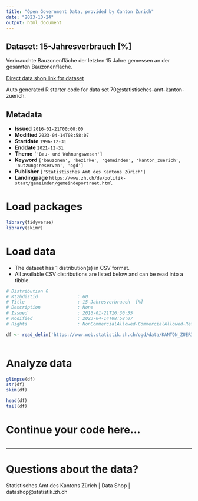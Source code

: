 ```yaml
---
title: "Open Government Data, provided by Canton Zurich"
date: "2023-10-24"
output: html_document
---
```


## Dataset: 15-Jahresverbrauch  [%]

Verbrauchte Bauzonenfläche der letzten 15 Jahre gemessen an der gesamten Bauzonenfläche.

[Direct data shop link for dataset](https://www.zh.ch/de/politik-staat/statistik-daten/datenkatalog.html#/datasets/70@statistisches-amt-kanton-zuerich)

Auto generated R starter code for data set 70@statistisches-amt-kanton-zuerich.

## Metadata

- **Issued** `2016-01-21T00:00:00`
- **Modified** `2023-04-14T08:58:07`
- **Startdate** `1996-12-31`
- **Enddate** `2021-12-31`
- **Theme** `['Bau- und Wohnungswesen']`
- **Keyword** `['bauzonen', 'bezirke', 'gemeinden', 'kanton_zuerich', 'nutzungsreserven', 'ogd']`
- **Publisher** `['Statistisches Amt des Kantons Zürich']`
- **Landingpage** `https://www.zh.ch/de/politik-staat/gemeinden/gemeindeportraet.html`


# Load packages

```r

library(tidyverse)
library(skimr)

```

# Load data

-   The dataset has 1 distribution(s) in CSV format.
-   All available CSV distributions are listed below and can be read into a tibble.

```r

# Distribution 0
# Ktzhdistid               : 60
# Title                    : 15-Jahresverbrauch  [%]
# Description              : None
# Issued                   : 2016-01-21T16:30:35
# Modified                 : 2023-04-14T08:58:07
# Rights                   : NonCommercialAllowed-CommercialAllowed-ReferenceRequired

df <- read_delim('https://www.web.statistik.zh.ch/ogd/data/KANTON_ZUERICH_46.csv')



```

# Analyze data

```r

glimpse(df)
str(df)
skim(df)

head(df)
tail(df)

```

# Continue your code here...

```r

```

------------------------------------------------------------------------

# Questions about the data?

Statistisches Amt des Kantons Zürich | Data Shop | datashop@statistik.zh.ch
